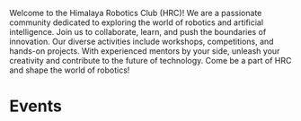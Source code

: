 
<ContentLayout title="Himalaya Information Technology Club" logo={logo}>

<Alert club="robotics" />

Welcome to the Himalaya Robotics Club (HRC)! We are a passionate community dedicated to exploring the world of robotics and artificial intelligence. Join us to collaborate, learn, and push the boundaries of innovation. Our diverse activities include workshops, competitions, and hands-on projects. With experienced mentors by your side, unleash your creativity and contribute to the future of technology. Come be a part of HRC and shape the world of robotics!

# Events

<Timeline club="robotics" />

</ContentLayout>
